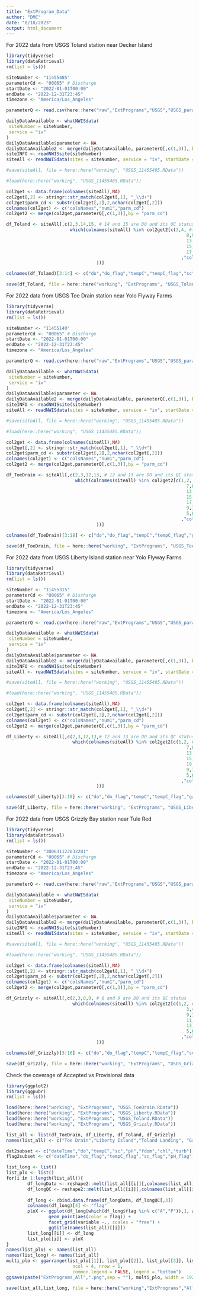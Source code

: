 ```yaml
---
title: "ExtProgram_Data"
author: "DMC"
date: "8/18/2023"
output: html_document
---
```


For 2022 data from USGS Toland station near Decker Island
```r
library(tidyverse)
library(dataRetrieval)
rm(list = ls())

siteNumber <- "11455485"
parameterCd <- "00065" # Discharge
startDate <- "2022-01-01T00:00"
endDate <- "2022-12-31T23:45"
timezone <- "America/Los_Angeles"

parameterQ <- read.csv(here::here("raw","ExtPrograms","USGS","USGS_parameters.csv"))

dailyDataAvailable <- whatNWISdata(
 siteNumber = siteNumber,
 service = "iv"
)
dailyDataAvailable$parameter <- NA
dailyDataAvailable2 <- merge(dailyDataAvailable, parameterQ[,c(1,3)], by = "parm_cd")
siteINFO <- readNWISsite(siteNumber)
siteAll <- readNWISdata(sites = siteNumber, service = "iv", startDate = startDate, endDate = endDate,tz = timezone)

#save(siteAll, file = here::here("working", "USGS_11455485.RData"))

#load(here::here("working", "USGS_11455485.RData"))

col2get <- data.frame(colnames(siteAll),NA)
col2get[,2] <- stringr::str_match(col2get[,1], "_\\d+")
col2get$parm_cd <- substr(col2get[,2],2,nchar(col2get[,2]))
colnames(col2get) <- c("colsNames","num1","parm_cd")
col2get2 <- merge(col2get,parameterQ[,c(1,3)],by = "parm_cd")

df_Toland <- siteAll[,c(2,3,14,15, # 14 and 15 are DO and its QC status
                        which(colnames(siteAll) %in% col2get2[c(3,4, #temperature of upper sonde and its QC status
                                                                    8,9,# SC of upper sonde and its QC status
                                                                    13,14,# fdom of upper sonde and its QC status
                                                                    15,16,# chl of upper sonde and its QC status
                                                                    17,20) # turb of upper sonde and its QC status
                                                                  ,"colsNames"] 
                                  ))] 

colnames(df_Toland)[3:14] <- c("do","do_flag","tempC","tempC_flag","sc","sc_flag","fdom","fdom_flag","chl","chl_flag","turb","turb_flag")

save(df_Toland, file = here::here("working", "ExtPrograms", "USGS_Toland.RData"))
```

For 2022 data from USGS Toe Drain station near Yolo Flyway Farms
```r
library(tidyverse)
library(dataRetrieval)
rm(list = ls())

siteNumber <- "11455140"
parameterCd <- "00065" # Discharge
startDate <- "2022-01-01T00:00"
endDate <- "2022-12-31T23:45"
timezone <- "America/Los_Angeles"

parameterQ <- read.csv(here::here("raw","ExtPrograms","USGS","USGS_parameters.csv"))

dailyDataAvailable <- whatNWISdata(
 siteNumber = siteNumber,
 service = "iv"
)
dailyDataAvailable$parameter <- NA
dailyDataAvailable2 <- merge(dailyDataAvailable, parameterQ[,c(1,3)], by = "parm_cd")
siteINFO <- readNWISsite(siteNumber)
siteAll <- readNWISdata(sites = siteNumber, service = "iv", startDate = startDate, endDate = endDate,tz = timezone)

#save(siteAll, file = here::here("working", "USGS_11455485.RData"))

#load(here::here("working", "USGS_11455485.RData"))

col2get <- data.frame(colnames(siteAll),NA)
col2get[,2] <- stringr::str_match(col2get[,1], "_\\d+")
col2get$parm_cd <- substr(col2get[,2],2,nchar(col2get[,2]))
colnames(col2get) <- c("colsNames","num1","parm_cd")
col2get2 <- merge(col2get,parameterQ[,c(1,3)],by = "parm_cd")

df_ToeDrain <- siteAll[,c(2,3,12,13, # 12 and 13 are DO and its QC status
                          which(colnames(siteAll) %in% col2get2[c(1,2, #temperature of upper sonde and its QC status
                                                                    7,8,# SC of upper sonde and its QC status
                                                                    13,14,# fdom of upper sonde and its QC status
                                                                    15,16,# chl of upper sonde and its QC status
                                                                    17,18,# turb of upper sonde and its QC status
                                                                    9,10,# pH and its QC status
                                                                    5,6) # gage height and its QC status
                                                                  ,"colsNames"] 
                                  ))] 

colnames(df_ToeDrain)[3:18] <- c("do","do_flag","tempC","tempC_flag","gage","gage_flag","sc","sc_flag", "pH","pH_flag","fdom","fdom_flag","chl","chl_flag","turb","turb_flag")

save(df_ToeDrain, file = here::here("working", "ExtPrograms", "USGS_ToeDrain.RData"))
```

For 2022 data from USGS Liberty Island station near Yolo Flyway Farms
```r
library(tidyverse)
library(dataRetrieval)
rm(list = ls())

siteNumber <- "11455315"
parameterCd <- "00065" # Discharge
startDate <- "2022-01-01T00:00"
endDate <- "2022-12-31T23:45"
timezone <- "America/Los_Angeles"

parameterQ <- read.csv(here::here("raw","ExtPrograms","USGS","USGS_parameters.csv"))

dailyDataAvailable <- whatNWISdata(
 siteNumber = siteNumber,
 service = "iv"
)
dailyDataAvailable$parameter <- NA
dailyDataAvailable2 <- merge(dailyDataAvailable, parameterQ[,c(1,3)], by = "parm_cd")
siteINFO <- readNWISsite(siteNumber)
siteAll <- readNWISdata(sites = siteNumber, service = "iv", startDate = startDate, endDate = endDate,tz = timezone)

#save(siteAll, file = here::here("working", "USGS_11455485.RData"))

#load(here::here("working", "USGS_11455485.RData"))

col2get <- data.frame(colnames(siteAll),NA)
col2get[,2] <- stringr::str_match(col2get[,1], "_\\d+")
col2get$parm_cd <- substr(col2get[,2],2,nchar(col2get[,2]))
colnames(col2get) <- c("colsNames","num1","parm_cd")
col2get2 <- merge(col2get,parameterQ[,c(1,3)],by = "parm_cd")

df_Liberty <- siteAll[,c(2,3,12,13,# 12 and 13 are DO and its QC status
                         which(colnames(siteAll) %in% col2get2[c(1,2, #temperature of upper sonde and its QC status
                                                                    7,8,# SC of upper sonde and its QC status
                                                                    13,14,# fdom of upper sonde and its QC status
                                                                    15,16,# chl of upper sonde and its QC status
                                                                    19,20,# turb of upper sonde and its QC status
                                                                    9,10,# pH and its QC status
                                                                    5,6) # gage height and its QC status
                                                                  ,"colsNames"] 
                                  ))] 

colnames(df_Liberty)[3:18] <- c("do","do_flag","tempC","tempC_flag","gage","gage_flag","sc","sc_flag", "pH","pH_flag","fdom","fdom_flag","chl","chl_flag","turb","turb_flag")

save(df_Liberty, file = here::here("working", "ExtPrograms", "USGS_Liberty.RData"))
```

For 2022 data from USGS Grizzly Bay station near Tule Red
```r
library(tidyverse)
library(dataRetrieval)
rm(list = ls())

siteNumber <- "380631122032201"
parameterCd <- "00065" # Discharge
startDate <- "2022-01-01T00:00"
endDate <- "2022-12-31T23:45"
timezone <- "America/Los_Angeles"

parameterQ <- read.csv(here::here("raw","ExtPrograms","USGS","USGS_parameters.csv"))

dailyDataAvailable <- whatNWISdata(
 siteNumber = siteNumber,
 service = "iv"
)
dailyDataAvailable$parameter <- NA
dailyDataAvailable2 <- merge(dailyDataAvailable, parameterQ[,c(1,3)], by = "parm_cd")
siteINFO <- readNWISsite(siteNumber)
siteAll <- readNWISdata(sites = siteNumber, service = "iv", startDate = startDate, endDate = endDate,tz = timezone)

#save(siteAll, file = here::here("working", "USGS_11455485.RData"))

#load(here::here("working", "USGS_11455485.RData"))

col2get <- data.frame(colnames(siteAll),NA)
col2get[,2] <- stringr::str_match(col2get[,1], "_\\d+")
col2get$parm_cd <- substr(col2get[,2],2,nchar(col2get[,2]))
colnames(col2get) <- c("colsNames","num1","parm_cd")
col2get2 <- merge(col2get,parameterQ[,c(1,3)],by = "parm_cd")

df_Grizzly <- siteAll[,c(2,3,8,9, # 8 and 9 are DO and its QC status
                         which(colnames(siteAll) %in% col2get2[c(1,2, #temperature of upper sonde and its QC status
                                                                    3,4,# SC of upper sonde and its QC status
                                                                    9,10,# fdom of upper sonde and its QC status
                                                                    11,12,# chl of upper sonde and its QC status
                                                                    13,14,# turb of upper sonde and its QC status
                                                                    5,6)# pH and its QC status
                                                                  ,"colsNames"] 
                                  ))] 

colnames(df_Grizzly)[3:16] <- c("do","do_flag","tempC","tempC_flag","sc","sc_flag", "pH","pH_flag","fdom","fdom_flag","chl","chl_flag","turb","turb_flag")

save(df_Grizzly, file = here::here("working", "ExtPrograms", "USGS_Grizzly.RData"))
```

Check the coverage of Accepted vs Provisional data
```r
library(ggplot2)
library(ggpubr)
rm(list = ls())

load(here::here("working", "ExtPrograms", "USGS_ToeDrain.RData"))
load(here::here("working", "ExtPrograms", "USGS_Liberty.RData"))
load(here::here("working", "ExtPrograms", "USGS_Toland.RData"))
load(here::here("working", "ExtPrograms", "USGS_Grizzly.RData"))

list_all <- list(df_ToeDrain, df_Liberty, df_Toland, df_Grizzly)
names(list_all) <- c("Toe Drain","Liberty Island","Toland Landing", "Grizzly Bay")

dat2subset <- c("dateTime","do","tempC","sc","pH","fdom","chl","turb")
flag2subset <- c("dateTime","do_flag","tempC_flag","sc_flag","pH_flag","fdom_flag","chl_flag","turb_flag")

list_long <- list()
list_plo <- list()
for(i in 1:length(list_all)){
        df_longData <- reshape2::melt(list_all[[i]][,colnames(list_all[[i]]) %in% dat2subset], id.vars = c("dateTime"))
        df_longQC <- reshape2::melt(list_all[[i]][,colnames(list_all[[i]]) %in% flag2subset], id.vars = c("dateTime"))
        
        df_long <- cbind.data.frame(df_longData, df_longQC[,3])
        colnames(df_long)[4] <- "flag"
        ploX <- ggplot(df_long[which(df_long$flag %in% c("A","P")),], aes(x = dateTime, y = value)) +
                geom_point(aes(color = flag)) +
                facet_grid(variable ~., scales = "free") +
                ggtitle(names(list_all)[[i]])
        list_long[[i]] <- df_long
        list_plo[[i]] <- ploX
}
names(list_plo) <- names(list_all)
names(list_long) <- names(list_all)
multi_plo <- ggarrange(list_plo[[1]], list_plo[[2]], list_plo[[3]], list_plo[[4]],
                         ncol = 4, nrow = 1,
                         common.legend = FALSE, legend = "bottom")
ggsave(paste("ExtPrograms_All",".png",sep = ""), multi_plo, width = 1920, height = 1080, dpi = 150, units = "px")

save(list_all,list_long, file = here::here("working","ExtPrograms","AllExtProgram.RData"))
```

